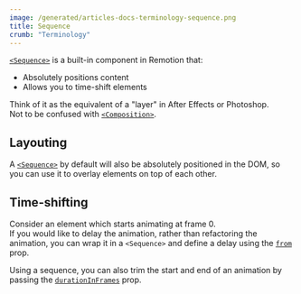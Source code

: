 ```yaml
---
image: /generated/articles-docs-terminology-sequence.png
title: Sequence
crumb: "Terminology"
---
```


[`<Sequence>`](/docs/sequence) is a built-in component in Remotion that:

- Absolutely positions content
- Allows you to time-shift elements

Think of it as the equivalent of a "layer" in After Effects or Photoshop.  
Not to be confused with [`<Composition>`](/docs/terminology/composition).

## Layouting

A [`<Sequence>`](/docs/sequence) by default will also be absolutely positioned in the DOM, so you can use it to overlay elements on top of each other.

## Time-shifting

Consider an element which starts animating at frame 0.  
If you would like to delay the animation, rather than refactoring the animation, you can wrap it in a `<Sequence>` and define a delay using the [`from`](/docs/sequence#from) prop.

Using a sequence, you can also trim the start and end of an animation by passing the [`durationInFrames`](/docs/sequence#durationinframes) prop.
